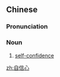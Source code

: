 ==Chinese==
{{zh-forms|type=21}}

===Pronunciation===
{{zh-pron
|m=zìxìnxīn
|c=zi6 seon3 sam1
|cat=n
}}

===Noun===
{{zh-noun}}

# [[self-confidence]]
#: {{zh-x|'''自信心''' 在 融化，制止 眼淚 流下。|[Your] '''self-confidence''' is melting, preventing [your] tears [from] dropping.|C-LIT|tr='''zi6 seon3 sam1''' zoi6 jung4 faa3, zai3 zi2 ngaan5 leoi6 lau4 haa6.}}
[[zh:自信心]]